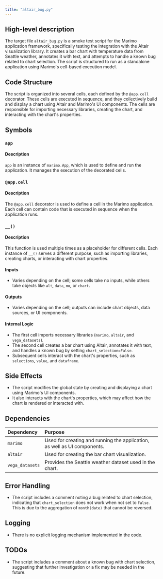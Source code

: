 ```yaml
---
title: "altair_bug.py"
---
```


## High-level description

The target file `altair_bug.py` is a smoke test script for the Marimo application framework, specifically testing the integration with the Altair visualization library. It creates a bar chart with temperature data from Seattle weather, annotates it with text, and attempts to handle a known bug related to chart selection. The script is structured to run as a standalone application using Marimo's cell-based execution model.

## Code Structure

The script is organized into several cells, each defined by the `@app.cell` decorator. These cells are executed in sequence, and they collectively build and display a chart using Altair and Marimo's UI components. The cells are responsible for importing necessary libraries, creating the chart, and interacting with the chart's properties.

## Symbols

### `app`
#### Description
`app` is an instance of `marimo.App`, which is used to define and run the application. It manages the execution of the decorated cells.

### `@app.cell`
#### Description
The `@app.cell` decorator is used to define a cell in the Marimo application. Each cell can contain code that is executed in sequence when the application runs.

### `__()`
#### Description
This function is used multiple times as a placeholder for different cells. Each instance of `__()` serves a different purpose, such as importing libraries, creating charts, or interacting with chart properties.

#### Inputs
- Varies depending on the cell; some cells take no inputs, while others take objects like `alt`, `data`, `mo`, or `chart`.

#### Outputs
- Varies depending on the cell; outputs can include chart objects, data sources, or UI components.

#### Internal Logic
- The first cell imports necessary libraries (`marimo`, `altair`, and `vega_datasets`).
- The second cell creates a bar chart using Altair, annotates it with text, and handles a known bug by setting `chart_selection=False`.
- Subsequent cells interact with the chart's properties, such as `selections`, `value`, and `dataframe`.

## Side Effects

- The script modifies the global state by creating and displaying a chart using Marimo's UI components.
- It also interacts with the chart's properties, which may affect how the chart is rendered or interacted with.

## Dependencies

| Dependency | Purpose |
|:-----------|:--------|
| `marimo` | Used for creating and running the application, as well as UI components. |
| `altair` | Used for creating the bar chart visualization. |
| `vega_datasets` | Provides the Seattle weather dataset used in the chart. |

## Error Handling

- The script includes a comment noting a bug related to chart selection, indicating that `chart_selection` does not work when not set to `False`. This is due to the aggregation of `month(date)` that cannot be reversed.

## Logging

- There is no explicit logging mechanism implemented in the code.

## TODOs

- The script includes a comment about a known bug with chart selection, suggesting that further investigation or a fix may be needed in the future.